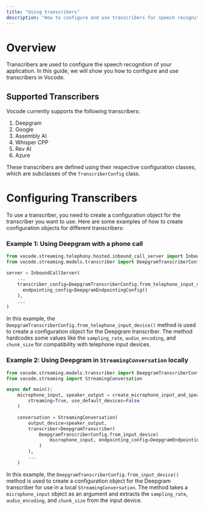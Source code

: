 ```yaml
---
title: "Using transcribers"
description: "How to configure and use transcribers for speech recognition in your application."
---
```


# Overview

Transcribers are used to configure the speech recognition of your application. In this guide, we will show you how to configure and use transcribers in Vocode.

## Supported Transcribers

Vocode currently supports the following transcribers:

1. Deepgram
2. Google
3. Assembly AI
4. Whisper CPP
5. Rev AI
6. Azure

These transcribers are defined using their respective configuration classes, which are subclasses of the `TranscriberConfig` class.

# Configuring Transcribers

To use a transcriber, you need to create a configuration object for the transcriber you want to use. Here are some examples of how to create configuration objects for different transcribers:

### Example 1: Using Deepgram with a phone call

```python
from vocode.streaming.telephony.hosted.inbound_call_server import InboundCallServer
from vocode.streaming.models.transcriber import DeepgramTranscriberConfig, PunctuationEndpointingConfig

server = InboundCallServer(
    ...
    transcriber_config=DeepgramTranscriberConfig.from_telephone_input_device(
      endpointing_config=DeepgramEndpointingConfig()
    ),
    ...
)
```

In this example, the `DeepgramTranscriberConfig.from_telephone_input_device()` method is used to create a configuration object for the Deepgram transcriber. The method hardcodes some values like the `sampling_rate`, `audio_encoding`, and `chunk_size` for compatibility with telephone input devices.

### Example 2: Using Deepgram in `StreamingConversation` locally

```python
from vocode.streaming.models.transcriber import DeepgramTranscriberConfig, PunctuationEndpointingConfig
from vocode.streaming import StreamingConversation

async def main():
    microphone_input, speaker_output = create_microphone_input_and_speaker_output(
        streaming=True, use_default_devices=False
    )

    conversation = StreamingConversation(
        output_device=speaker_output,
        transcriber=DeepgramTranscriber(
            DeepgramTranscriberConfig.from_input_device(
                microphone_input, endpointing_config=DeepgramEndpointingConfig()
            )
        ),
        ...
    )
```

In this example, the `DeepgramTranscriberConfig.from_input_device()` method is used to create a configuration object for the Deepgram transcriber for use in a local `StreamingConversation`.
The method takes a `microphone_input` object as an argument and extracts the `sampling_rate`, `audio_encoding`, and `chunk_size` from the input device.
